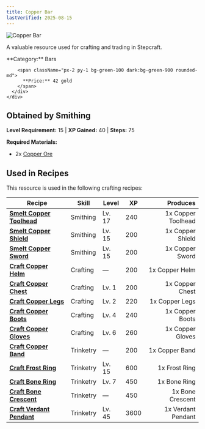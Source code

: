 ```yaml
---
title: Copper Bar
lastVerified: 2025-08-15
---
```


<div className="flex items-start gap-6 mb-8">
  <div className="flex-shrink-0">
    <img src="/assets/resources/smithing/copper_bar.png" alt="Copper Bar" className="w-24 h-24 border rounded-lg" />
  </div>
  <div className="flex-1">
    <div className="space-y-2">
      <p className="text-lg text-muted-foreground">A valuable resource used for crafting and trading in Stepcraft.</p>
      <div className="flex flex-wrap gap-4 text-sm">
        <span className="px-2 py-1 bg-blue-100 dark:bg-blue-900 rounded-md">
          **Category:** Bars
        </span>
        
        <span className="px-2 py-1 bg-green-100 dark:bg-green-900 rounded-md">
          **Price:** 42 gold
        </span>
      </div>
    </div>
  </div>
</div>

## Obtained by Smithing
**Level Requirement:** 15 | **XP Gained:** 40 | **Steps:** 75


**Required Materials:**
- 2x [Copper Ore](/docs/resources/individual/copper_ore)


## Used in Recipes

This resource is used in the following crafting recipes:

| Recipe | Skill | Level | XP | Produces |
|--------|-------|-------|----|---------:|
| **[Smelt Copper Toolhead](/docs/resources/individual/copper_toolhead)** | Smithing | Lv. 17 | 240 | 1x Copper Toolhead |
| **[Smelt Copper Shield](/docs/items/individual/copper_shield)** | Smithing | Lv. 15 | 200 | 1x Copper Shield |
| **[Smelt Copper Sword](/docs/items/individual/copper_sword)** | Smithing | Lv. 15 | 200 | 1x Copper Sword |
| **[Craft Copper Helm](/docs/items/individual/copper_helm)** | Crafting | — | 200 | 1x Copper Helm |
| **[Craft Copper Chest](/docs/items/individual/copper_chest)** | Crafting | Lv. 1 | 200 | 1x Copper Chest |
| **[Craft Copper Legs](/docs/items/individual/copper_legs)** | Crafting | Lv. 2 | 220 | 1x Copper Legs |
| **[Craft Copper Boots](/docs/items/individual/copper_boots)** | Crafting | Lv. 4 | 240 | 1x Copper Boots |
| **[Craft Copper Gloves](/docs/items/individual/copper_gloves)** | Crafting | Lv. 6 | 260 | 1x Copper Gloves |
| **[Craft Copper Band](/docs/items/individual/copper_band)** | Trinketry | — | 200 | 1x Copper Band |
| **[Craft Frost Ring](/docs/items/individual/frost_ring)** | Trinketry | Lv. 15 | 600 | 1x Frost Ring |
| **[Craft Bone Ring](/docs/items/individual/bone_ring)** | Trinketry | Lv. 7 | 450 | 1x Bone Ring |
| **[Craft Bone Crescent](/docs/items/individual/bone_crescent)** | Trinketry | — | 450 | 1x Bone Crescent |
| **[Craft Verdant Pendant](/docs/items/individual/verdant_pendant)** | Trinketry | Lv. 45 | 3600 | 1x Verdant Pendant |
